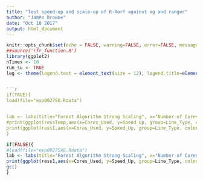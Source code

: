 ```yaml
---
title: "Test speed-up and scale-up of R-Rerf against xg and ranger"
author: "James Browne"
date: "Oct 10 2017"
output: html_document
---
```


```r
knitr::opts_chunk$set(echo = FALSE, warning=FALSE, error=FALSE, message=FALSE, cache = FALSE)
##source('rfr_function.R')
library(ggplot2)
nTimes <- 10
run_su <- TRUE
leg <- theme(legend.text = element_text(size = 12), legend.title=element_blank(), plot.title = element_text(size = 16,  face="bold"), plot.subtitle = element_text(size = 12),axis.title.x = element_text(size=12), axis.text.x = element_text(size=12), axis.title.y = element_text(size=12), axis.text.y = element_text(size=12))


```r
if(TRUE){
load(file="exp0027SU.Rdata")


lab <- labs(title="Forest Algorithm Strong Scaling", x="Number of Cores", y="Relative Performance", subtitle =paste("Dataset Size: MNIST(60000x784)"))
#print(ggplot(ressTemp,aes(x=Cores_Used, y=Speed_Up, group=Line_Type, color=Line_Type))+geom_line()+lab +leg +scale_y_continuous(trans = "log2") + scale_x_continuous(trans="log2"))
print(ggplot(ress1,aes(x=Cores_Used, y=Speed_Up, group=Line_Type, color=Line_Type))+geom_line()+lab +leg)
}
```
```r
if(FALSE){
#load(file="exp0027SXG.Rdata")
lab <- labs(title="Forest Algorithm Strong Scaling", x="Number of Cores", y="Relative Performance", subtitle =paste("Dataset Size: MNIST(168MB)"))
print(ggplot(ress1,aes(x=Cores_Used, y=Speed_Up, group=Line_Type, color=Line_Type))+geom_line()+lab +leg +scale_y_continuous(trans = "log2", breaks = c(2,4,8,16,32,48)))
gc()
}
```

